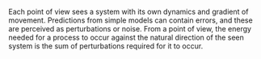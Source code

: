 
Each point of view sees a system with its own dynamics and gradient of movement. Predictions from simple models can contain errors, and these are perceived as perturbations or noise. From a point of view, the energy needed for a process to occur against the natural direction of the seen system is the sum of perturbations required for it to occur.
